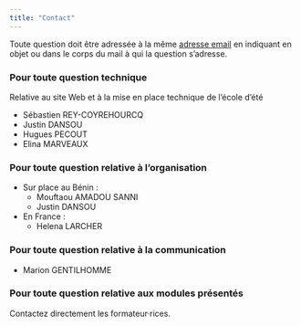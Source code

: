 ```yaml
---
title: "Contact"
---
```


Toute question doit être adressée à la même [adresse email](mailto:info@cist.cnrs.fr) en indiquant en objet ou dans le corps du mail à qui la question s'adresse.

### Pour toute question technique

Relative au site Web et à la mise en place technique de l'école d'été

-   Sébastien REY-COYREHOURCQ
-   Justin DANSOU
-   Hugues PECOUT
-   Elina MARVEAUX

### Pour toute question relative à l'organisation

-   Sur place au Bénin :
    -   Mouftaou AMADOU SANNI
    -   Justin DANSOU
-   En France :
    -   Helena LARCHER

### Pour toute question relative à la communication

-   Marion GENTILHOMME

### Pour toute question relative aux modules présentés

Contactez directement les formateur·rices.
